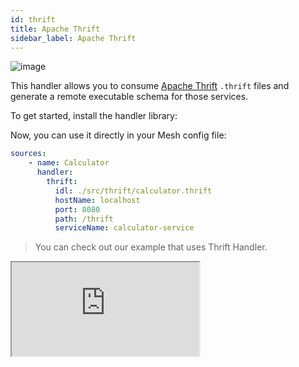 ```yaml
---
id: thrift
title: Apache Thrift
sidebar_label: Apache Thrift
---
```

![image](https://user-images.githubusercontent.com/20847995/79219986-e4903080-7e5b-11ea-8220-e69ae73e7966.png)

This handler allows you to consume [Apache Thrift](https://thrift.apache.org) `.thrift` files and generate a remote executable schema for those services.

To get started, install the handler library:

<PackageInstall packages="@graphql-mesh/thrift" />

Now, you can use it directly in your Mesh config file:

```yaml
sources:
    - name: Calculator
      handler:
        thrift:
          idl: ./src/thrift/calculator.thrift
          hostName: localhost
          port: 8080
          path: /thrift
          serviceName: calculator-service
```

> You can check out our example that uses Thrift Handler.

<iframe
     src="https://codesandbox.io/embed/github/Urigo/graphql-mesh/tree/master/examples/thrift-example?fontsize=14&hidenavigation=1&theme=dark&module=%2F.meshrc.yml"
     style={{width:"100%", height:"500px", border:"0", borderRadius: "4px", overflow:"hidden"}}
     title="thrift-example"
     allow="geolocation; microphone; camera; midi; vr; accelerometer; gyroscope; payment; ambient-light-sensor; encrypted-media; usb"
     sandbox="allow-modals allow-forms allow-popups allow-scripts allow-same-origin" />


## Config API Reference

{@import ../generated-markdown/ThriftHandler.generated.md}
